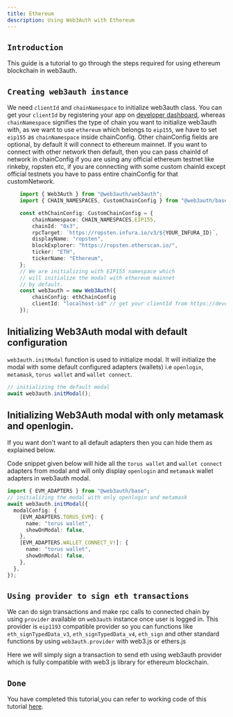 ```yaml
---
title: Ethereum
description: Using Web3Auth with Ethereum
---
```





## `Introduction`

This guide is a tutorial to go through the steps required for using ethereum blockchain in web3auth.

<RegisterApplication />

<InstallWeb3Auth />

## `Creating web3auth instance`

We need `clientId` and `chainNamespace` to initialize web3auth class. You can get your `clientId` by registering your app on
[developer dashboard](https://developer.web3auth.io), whereas `chainNamespace` signifies the type of chain you want to initialize web3auth with, as we
want to use `ethereum` which belongs to `eip155`, we have to set `eip155` as `chainNamespace` inside chainConfig. Other chainConfig fields are
optional, by default it will connect to ethereum mainnet. If you want to connect with other network then default, then you can pass chainId of network
in chainConfig if you are using any official ethereum testnet like rinkeby, ropsten etc, if you are connecting with some custom chainId except
official testnets you have to pass entire chainConfig for that customNetwork.

```ts
    import { Web3Auth } from "@web3auth/web3auth";
    import { CHAIN_NAMESPACES, CustomChainConfig } from "@web3auth/base";

    const ethChainConfig: CustomChainConfig = {
        chainNamespace: CHAIN_NAMESPACES.EIP155,
        chainId: "0x3",
        rpcTarget: `https://ropsten.infura.io/v3/${YOUR_INFURA_ID}`,
        displayName: "ropsten",
        blockExplorer: "https://ropsten.etherscan.io/",
        ticker: "ETH",
        tickerName: "Ethereum",
    };
    // We are initializing with EIP155 namespace which
    // will initialize the modal with ethereum mainnet
    // by default.
    const web3auth = new Web3Auth({
        chainConfig: ethChainConfig
        clientId: "localhost-id" // get your clientId from https://developer.web3auth.io
    });

```

<SubscribeEvents />

## Initializing Web3Auth modal with default configuration

`web3auth.initModal` function is used to initialize modal. It will initialize the modal with some default configured adapters (wallets) i.e
`openlogin`, `metamask`, `torus wallet` and `wallet connect`.

```ts
// initializing the default modal
await web3auth.initModal();
```

## Initializing Web3Auth modal with only metamask and openlogin.

If you want don't want to all default adapters then you can hide them as explained below.

Code snippet given below will hide all the `torus wallet` and `wallet connect` adapters from modal and will only display `openlogin` and `metamask`
wallet adapters in web3auth modal.

```ts
import { EVM_ADAPTERS } from "@web3auth/base";
// initializing the modal with only openlogin and metamask
await web3auth.initModal({
  modalConfig: {
    [EVM_ADAPTERS.TORUS_EVM]: {
      name: "torus wallet",
      showOnModal: false,
    },
    [EVM_ADAPTERS.WALLET_CONNECT_V!]: {
      name: "torus wallet",
      showOnModal: false,
    },
  },
});
```

<CommonSdkFunctions />

## `Using provider to sign eth transactions`

We can do sign transactions and make rpc calls to connected chain by using `provider` available on `web3auth` instance once user is logged in. This
provider is `eip1193` compatible provider so you can functions like `eth_signTypedData_v3`, `eth_signTypedData_v4`, `eth_sign` and other standard
functions by using `web3auth.provider` with web3.js or ethers.js

Here we will simply sign a transaction to send eth using web3auth provider which is fully compatible with web3 js library for ethereum blockchain.

<CommonChainFunctions />

## `Done`

You have completed this tutorial,you can refer to working code of this tutorial
[here](https://github.com/Web3Auth/Web3Auth/examples/vue-app/src/chains/ethereum.vue).

<!-- From here you can proceed to guides about :-
- Configuring web3auth modal to use or configure various login adapters and custom chain config
 -->

